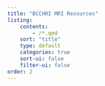 ```yaml
---
title: "BCCHRI MRI Resources"
listing:
    contents: 
        - /*.qmd
    sort: "title"
    type: default
    categories: true
    sort-ui: false
    filter-ui: false
order: 2
---
```

